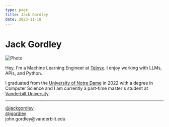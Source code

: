 ```yaml
---
type: page
title: Jack Gordley
date: 2023-11-18
---
```


# Jack Gordley



<Image
  src="/images/jack_forest.jpg"
  alt="Photo"
  width={250}
  height={200}
  priority
  className="next-image"
/>

Hey, I'm a Machine Learning Engineer at [Telnyx](https://telnyx.com/). I enjoy working with LLMs, APIs, and Python. 

I graduated from the [University of Notre Dame](https://www.nd.edu/) in 2022 with a degree in Computer Science and I am currently a part-time master's student at [Vanderbilt University](https://www.vanderbilt.edu/).

---

<div style={{ display: 'flex', alignItems: 'center', justifyContent: 'center', gap: '20px' }}>
    <div style={{ display: 'flex', alignItems: 'center'}}>
      <div style={{ display: 'flex', alignItems: 'center', justifyContent: 'center' }}>
        <div style={{ display: 'flex', alignItems: 'center', marginRight: '5px' }}>
          <object data="/images/twitter.svg" width="25" height="25" />
        </div>
        <div style={{ display: 'flex', alignItems: 'center' }}>
          <a href="https://twitter.com/jackgordley">@jackgordley</a>
        </div>
      </div>
    </div>
    <div style={{ display: 'flex', alignItems: 'center' }}>
      <div style={{ display: 'flex', alignItems: 'center', justifyContent: 'center' }}>
        <div style={{ display: 'flex', alignItems: 'center', marginRight: '5px' }}>
          <object data="/images/github.svg" width="25" height="25" />
        </div>
        <div style={{ display: 'flex', alignItems: 'center' }}>
          <a href="https://github.com/jgordley">@jgordley</a>
        </div>
      </div>
    </div>
    <div style={{ display: 'flex', alignItems: 'center' }}>
      <div style={{ display: 'flex', alignItems: 'center', justifyContent: 'center' }}>
        <div style={{ display: 'flex', alignItems: 'center', marginRight: '5px' }}>
          <object data="/images/email.svg" width="25" height="25" />
        </div>
        <div style={{ display: 'flex', alignItems: 'center' }}>
          john.gordley@vanderbilt.edu
        </div>
      </div>
    </div>
</div>